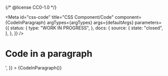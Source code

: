 {/* @license CC0-1.0 */}


<Meta
  id="css-code"
  title="CSS Component/Code"
  component={CodeInParagraph}
  argTypes={argTypes}
  args={defaultArgs}
  parameters={{
    status: {
      type: "WORK IN PROGRESS",
    },
    docs: {
      source: {
        state: "closed",
      },
    },
  }}
/>

# Code in a paragraph

<Canvas>
  <Story
    name="Code in a paragraph"
    args={{
      textContent: '<input type="url" value="https://example.fi/">',
    }}
  >
    {CodeInParagraph()}
  </Story>
</Canvas>
